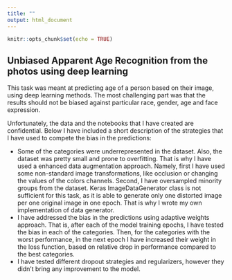 ---
title: ""
output: html_document
---

```{r setup, include=FALSE}
knitr::opts_chunk$set(echo = TRUE)
```

## Unbiased Apparent Age Recognition from the photos using deep learning

This task was meant at predicting age of a person based on their image, using deep learning methods. The most challenging part was that the results should not be biased against particular race, gender, age and face expression.

Unfortunately, the data and the notebooks that I have created are confidential. Below I have included a short description of the strategies that I have used to compete the bias in the predictions:

- Some of the categories were underrepresented in the dataset. Also, the dataset was pretty small and prone to overfitting. That is why I have used a enhanced data augmentation approach. Namely, first I have used some non-standard image transformations, like occlusion or changing the values of the colors channels. Second, I have oversampled minority groups from the dataset. Keras ImageDataGenerator class is not sufficient for this task, as it is able to generate only one distorted image per one original image in one epoch. That is why I wrote my own implementation of data generator.
- I have addressed the bias in the predictions using adaptive weights approach. That is, after each of the model training epochs, I have tested the bias in each of the categories. Then, for the categories with the worst performance, in the next epoch I have increased their weight in the loss function, based on relative drop in performance compared to the best categories. 
- I have tested different dropout strategies and regularizers, however they didn't bring any improvement to the model. 